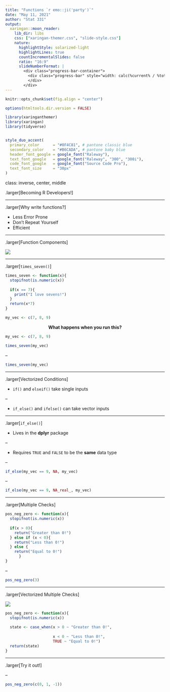 ```yaml
---
title: "Functions `r emo::ji('party')`"
date: "May 11, 2021"
author: "Stat 331"
output:
  xaringan::moon_reader:
    lib_dir: libs
    css: ["xaringan-themer.css", "slide-style.css"]
    nature:
      highlightStyle: solarized-light
      highlightLines: true
      countIncrementalSlides: false
      ratio: "16:9"
      slideNumberFormat: |
        <div class="progress-bar-container">
          <div class="progress-bar" style="width: calc(%current% / %total% * 100%);">
          </div>
        </div>
---
```



```r
knitr::opts_chunk$set(fig.align = "center")

options(htmltools.dir.version = FALSE)

library(xaringanthemer)
library(xaringan)
library(tidyverse)


style_duo_accent(
  primary_color      = "#0F4C81", # pantone classic blue
  secondary_color    = "#B6CADA", # pantone baby blue
  header_font_google = google_font("Raleway"),
  text_font_google   = google_font("Raleway", "300", "300i"),
  code_font_google   = google_font("Source Code Pro"),
  text_font_size     = "30px"
)
```

class: inverse, center, middle

.larger[Becoming R Developers!]

---

.larger[Why write functions?]

- Less Error Prone
- Don't Repeat Yourself
- Efficient

---

.larger[Function Components]

![](images/function.jpg)

---

.larger[`times_seven()`]

```r
times_seven <- function(x){
  stopifnot(is.numeric(x))
  
  if(x == 7){
    print("I love sevens!")
  }
  return(x*7)
}

my_vec <- c(7, 8, 9)

```

<center>
**What happens when you run this?**
</center>

```r
my_vec <- c(7, 8, 9)

times_seven(my_vec)
```

--

```r
times_seven(my_vec)
```

---

.larger[Vectorized Conditions]

- `if()` and `elseif()` take single inputs

--

- `if_else()` and `ifelse()` can take vector inputs

---

.larger[`if_else()`]

- Lives in the **dplyr** package 

--

- Requires `TRUE` and `FALSE` to be the **same** data type

--

```r
if_else(my_vec == 9, NA, my_vec)
```

--

```r
if_else(my_vec == 9, NA_real_, my_vec)
```

---

.larger[Multiple Checks]

```r
pos_neg_zero <- function(x){
  stopifnot(is.numeric(x))
  
  if(x > 0){
    return("Greater than 0!")
  } else if (x < 0){
    return("Less than 0!")
  } else {
    return("Equal to 0!")
      }
}
```

--

```r
pos_neg_zero(3)
```


---

.larger[Vectorized Multiple Checks]

![](images/case_when.jpeg)

```r
pos_neg_zero <- function(x){
  stopifnot(is.numeric(x))
  
  state <- case_when(x > 0 ~ "Greater than 0!", 
                     
                     x < 0 ~ "Less than 0!", 
                     TRUE ~ "Equal to 0!")
  return(state)
}
```

---

.larger[Try it out!]

--

```r
pos_neg_zero(c(0, 1, -1))
```